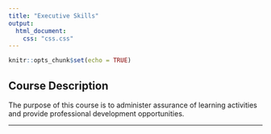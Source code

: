 ```yaml
---
title: "Executive Skills"
output:
  html_document:
    css: "css.css"
---
```


```r
knitr::opts_chunk$set(echo = TRUE)
```

## Course Description

The purpose of this course is to administer assurance of learning activities and provide professional development opportunities.

__________
